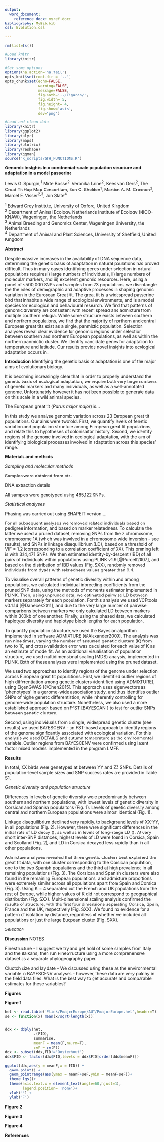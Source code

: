 ```yaml
---
output:
  word_document:
    reference_docx: myref.docx
bibliography: MyBib.bib
csl: Evolution.csl

---
```


```r

rm(list=ls())

#Load knitr
library(knitr)

#Set some options
options(na.action='na.fail')
opts_knit$set(root.dir = '..')
opts_chunk$set(echo=FALSE,
               warning=FALSE,
               message=FALSE,
               fig.path='../Figures/',
               fig.width= 5,
               fig.height= 4,
               fig.show='asis',
               dev='png')

```

```r

#Load and clean data
library(knitr)
library(ggplot2)
library(plyr)
library(maps)
library(plotrix)
library(reshape)
library(qqman)
source('R_scripts/GTH_FUNCTIONS.R')

```

**Genomic insights into continental-scale population structure and adaptation in a model passerine**

Lewis G. Spurgin,^1^ Mirte Bosse^2^, Veronika Laine^2^, Kees van Oers^2^, The Great Tit Hap Map Consortium, Ben C. Sheldon^1^, Martien A. M. Groenen^3^, Marcel E. Visser^2,3^, Jon Slate^4^


^1^ Edward Grey Institute, University of Oxford, United Kingdom  
^2^ Department of Animal Ecology, Netherlands Institute of Ecology (NIOO-KNAW), Wageningen, the Netherlands  
^3^ Animal Breeding and Genomics Center, Wageningen University, the Netherlands  
^4^ Department of Animal and Plant Sciences, University of Sheffield, United Kingdom

**Abstract**

Despite massive increases in the availability of DNA sequence data, determining the genetic basis of adaptation in natural poulations has proved difficult. Thus in many cases identifying genes under selection in natural populations requires i) large numbers of individuals, ii) large numbers of molecular markers, and iii) excellent genomic resources. Here, using a panel of ~500,000 SNPs and samples from 23 populations, we disentangle the the roles of demographic and adaptive processes in shaping genomic variation in the European Great tit. The great tit is a widespread passerine bird that inhabits a wide range of ecological environments, and is a  model species for ecological and behavioural research. We find that patterns of genomic diversity are consistent with recent spread and admixture from multiple southern refugia. While some structure exists between southern and northern populations, we find that the majority of northern and central European great tits exist as a single, panmictic population. Selection analyses reveal clear evidence for genomic regions under selection between southern and northern European populations, as well as within the northern panmictic cluster. We identify candidate genes for adaptation to temperature and latitude. Our results provide novel insights into ecological adaptation occurs in .

**Introduction**
Identifying the genetic basis of adaptation is one of the major aims of evolutionary biology. 

It is becoming increasingly clear that in order to properly understand the genetic basis of ecological adaptation, we require both very large numbers of genetic markers and many individuals, as well as a well-annotated genome. Unfortunately however it has not been possible to generate data on this scale in a wild animal species.

The European great tit (*Parus major major*) is...

In this study we analyse genomic variation across 23 European great tit populations. Our aims were twofold. First, we quantify levels of fenetic variation and population structure among European great tit populations, and relate this to hypotheses of colonisaiton history. Second, we identify regions of the genome involved in ecological adaptation, with the aim of identifying biological processes involved in adaptation across this species' range.

**Materials and methods**


*Sampling and molecular methods*

Samples were obtained from etc.

DNA extraction details

All samples were genotyped using 485,122 SNPs.

*Statistical analyses*

Phasing was carried out using SHAPEIT version....

For all subsequent analyses we removed related individuals based on pedigree information, and based on marker relatedness. To calculate the latter we used a pruned dataset, removing SNPs from the z chromosome, chromosome 1A (which was involved in a chromosome-wide inversion - see results), and SNPs in linkage disequilibrium (LD), based on a threshold of VIF = 1.2 (corresponding to a correlation coefficient of XX). This pruning left is with 324,471 SNPs. We then estimated identity-by-descent (IBD) of all pairs of individuals within populations using PLINK v1.9 [@Purcell2007], and based on the distribution of IBD values (Fig. SXX), randomly removed individuals from dyads with relatedness values greater than 0.4.

To visualise overall patterns of genetic diversity within and among populations, we calculated individual inbreeding coefficients from the pruned SNP data, using the methods of moments estimator implemented in PLINK. Then, using unpruned data, we estimated pairwise LD between markers separately for each population. For this analysis we used VCFtools v0.1.14 [@Danecek2011], and due to the very large number of pairwise comparisons between markers we only calculated LD between markers within 300kb of one another. Finally, using the phased data, we calculated haplotype diversity and haplotype block lengths for each population.

To quantify population structure, we used the Bayesian algorithm implemented in software ADMIXTURE [@Alexander2009]. The analysis was run nine times, varying the number of assumed genetic clusters (K) from two to 10, and cross-validation error was calculated for each value of K as an estimate of model fit.  As an additional visualisation of population structure, we used multidimensional scaling (MDS) analysis, implemented in PLINK. Both of these analyses were implemented using the pruned dataset.

We used two approaches to identify regions of the genome under selection across European great tit populations. First, we identified outlier regions of high differentiation among genetic clusters (identified using ADMIXTURE), using EigenGWAS [@Chen2015]. This approach uses eigenvectors as 'phenotypes' in a genome-wide association study, and thus identifies outlier SNPs of highe genetic differentiation, while inherently controlling for genome-wide population structure. Nonetheless, we also used a more established approach based on F^ST [BAYESCAN ] to test for outlier SNPs between genetic clusters.

Second, using individuals from a single, widespread genetic cluster (see results) we used BAYESCENV - an FST-based approach to identify regions of the genome significantly associated with ecological variation. For this analysis we used DETAILS and autumn temperature as the environmental variable. Outlier regions from BAYESCENV were confirmed using latent factor mixed models, implemented in the program LMFF.


**Results**

In total, XX birds were genetyped at between YY and ZZ SNPs. Details of population-level sample sizes and SNP success rates are provided in Table S1.

*Genetic diversity and population structure*

Differences in levels of genetic diversity were predominantly between southern and northern populations, with lowest levels of genetic diversity in Corsican and Spanish populaitons (Fig. 1). Levels of genetic diversity among central and northern European populations were almost identical (Fig. 1).

Linkage disequilibrium declined very rapidly, to background levels of XX-YY, in all populations (Fig. 2). However, there were significant differences in the initial rate of LD decay (), as well as in levels of long-range LD (). At very short inter-SNP distances, highest levels of LD were found in Corsica, Spain and Scotland (Fig. 2), and LD in Corsica decayed less rapidly than in all other populations.

Admixture analyses revealed that three genetic clusters best explained the great tit data, with one cluster corresponding to the Corsican population, one to the two Spanish populaitons and the third at high prevalence in all remaining populations (Fig. 3). The Corsican and Spanish clusters were also found in the remaining European populations, and admixture proportions were extremely similar across all populations apart from Spain and Corsica (Fig. 3). Using K = 4 separated out the French and UK populations from the rest of Europe, while higher values of K did not correspond to geographical distribution (Fig. SXX). Multi-dimensional scaling analysis confirmed the results of structure, with the first four dimensions separating Corsica, Spain, France and the UK, respectively (Fig. SXX). We found no evidence for a pattern of isolation by distance, regardless of whether we included all populations or just the large Euopean cluster (Fig. SXX).


*Selection*



**Discussion**
NOTES

Finestructure - I suggest we try and get hold of some samples from Italy and the Balkans, then run FineStructure using a more comprehensive dataset as a separate phylogeography paper.

Cluctch size and lay date - We discussed using these as the environmental variable in BAYESCENV analyses - however, these data are very patchy in the field data files. What is the best way to get accurate and comparable estimates for these variables?


**Figures**

**Figure 1**
```r
het <- read.table('Plink/PmajorEurope/AUT/PmajorEurope.het',header=T)
se <- function(x) mean(x/sqrt(length(x)))


ddx <- ddply(het,
             .(FID),
             summarise,
             meanF = mean(F,na.rm=T),
             seF = se(F))
ddx <- subset(ddx,FID!='Oosterhout')
ddx$FID <- factor(ddx$FID,levels = ddx$FID[order(ddx$meanF)])

ggplot(ddx,aes(y = meanF,x = FID)) +
  geom_point() +
  geom_pointrange(aes(ymax = meanF+seF,ymin = meanF-seF))+
  theme_lgs()+
  theme(axis.text.x = element_text(angle=60,hjust=1),
        legend.position= 'none')+
  xlab('') +
  ylab('F')

```

**Figure 2**

**Figure 3**

**Figure 4**


**References**


